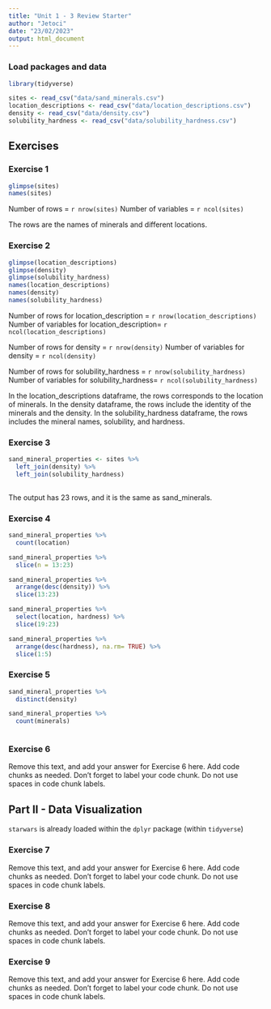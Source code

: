 ```yaml
---
title: "Unit 1 - 3 Review Starter"
author: "Jetoci"
date: "23/02/2023"
output: html_document
---
```


### Load packages and data

```r
library(tidyverse) 
```

```r
sites <- read_csv("data/sand_minerals.csv")
location_descriptions <- read_csv("data/location_descriptions.csv")
density <- read_csv("data/density.csv")
solubility_hardness <- read_csv("data/solubility_hardness.csv")
```

## Exercises

### Exercise 1

```r
glimpse(sites)
names(sites)
```

Number of rows = `r nrow(sites)`
Number of variables = `r ncol(sites)`

The rows are the names of minerals and different locations. 

### Exercise 2

```r
glimpse(location_descriptions)
glimpse(density)
glimpse(solubility_hardness)
names(location_descriptions)
names(density)
names(solubility_hardness)
```
Number of rows for location_description = `r nrow(location_descriptions)`
Number of variables for location_description= `r ncol(location_descriptions)`

Number of rows for density = `r nrow(density)`
Number of variables for density = `r ncol(density)`

Number of rows for solubility_hardness = `r nrow(solubility_hardness)`
Number of variables for solubility_hardness= `r ncol(solubility_hardness)`

In the location_descriptions dataframe, the rows corresponds to the location of minerals. In the density dataframe, the rows include the identity of the minerals and the density. In the solubility_hardness dataframe, the rows includes the mineral names, solubility, and hardness.

### Exercise 3

```r
sand_mineral_properties <- sites %>% 
  left_join(density) %>%
  left_join(solubility_hardness)
  
```
The output has 23 rows, and it is the same as sand_minerals. 

### Exercise 4

```r
sand_mineral_properties %>% 
  count(location) 
```
```r
sand_mineral_properties %>% 
  slice(n = 13:23)
```
```r
sand_mineral_properties %>% 
  arrange(desc(density)) %>% 
  slice(13:23)
```
```r
sand_mineral_properties %>%
  select(location, hardness) %>%
  slice(19:23)
```
```r
sand_mineral_properties %>% 
  arrange(desc(hardness), na.rm= TRUE) %>% 
  slice(1:5)
```



### Exercise 5

```r
sand_mineral_properties %>% 
  distinct(density)
```
```r
sand_mineral_properties %>% 
  count(minerals)

```

```r

```


### Exercise 6

Remove this text, and add your answer for Exercise 6 here.
Add code chunks as needed.
Don't forget to label your code chunk.
Do not use spaces in code chunk labels.

## Part II - Data Visualization

`starwars` is already loaded within the `dplyr` package (within `tidyverse`)

### Exercise 7

Remove this text, and add your answer for Exercise 6 here.
Add code chunks as needed.
Don't forget to label your code chunk.
Do not use spaces in code chunk labels.

### Exercise 8

Remove this text, and add your answer for Exercise 6 here.
Add code chunks as needed.
Don't forget to label your code chunk.
Do not use spaces in code chunk labels.

### Exercise 9

Remove this text, and add your answer for Exercise 6 here.
Add code chunks as needed.
Don't forget to label your code chunk.
Do not use spaces in code chunk labels.
